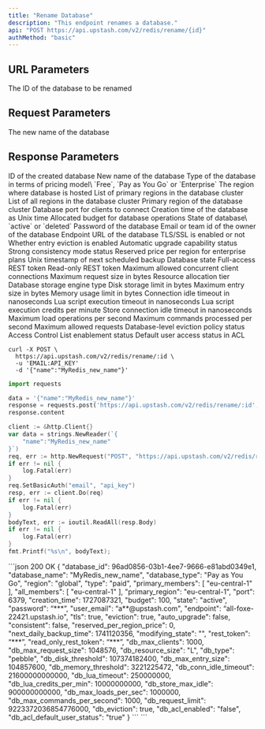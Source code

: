 ```yaml
---
title: "Rename Database"
description: "This endpoint renames a database."
api: "POST https://api.upstash.com/v2/redis/rename/{id}"
authMethod: "basic"
---
```


## URL Parameters

<ParamField path="id" type="string" required>
  The ID of the database to be renamed
</ParamField>

## Request Parameters

<ParamField body="name" type="string" required>
  The new name of the database
</ParamField>

## Response Parameters

<ResponseField name="database_id" type="string">
  ID of the created database
</ResponseField>
<ResponseField name="database_name" type="string">
  New name of the database
</ResponseField>
<ResponseField name="database_type" type="string">
  Type of the database in terms of pricing model\ `Free`, `Pay as You Go` or
  `Enterprise`
</ResponseField>
<ResponseField name="region" type="string">
  The region where database is hosted
</ResponseField>
<ResponseField name="primary_members" type="array<string>">
  List of primary regions in the database cluster
</ResponseField>
<ResponseField name="all_members" type="array<string>">
  List of all regions in the database cluster
</ResponseField>
<ResponseField name="primary_region" type="string">
  Primary region of the database cluster
</ResponseField>
<ResponseField name="port" type="int">
  Database port for clients to connect
</ResponseField>
<ResponseField name="creation_time" type="int">
  Creation time of the database as Unix time
</ResponseField>
<ResponseField name="budget" type="int">
  Allocated budget for database operations
</ResponseField>
<ResponseField name="state" type="string">
  State of database\ `active` or `deleted`
</ResponseField>
<ResponseField name="password" type="string">
  Password of the database
</ResponseField>
<ResponseField name="user_email" type="string">
  Email or team id of the owner of the database
</ResponseField>
<ResponseField name="endpoint" type="string">
  Endpoint URL of the database
</ResponseField>
<ResponseField name="tls" type="boolean">
  TLS/SSL is enabled or not
</ResponseField>
<ResponseField name="eviction" type="boolean">
  Whether entry eviction is enabled
</ResponseField>
<ResponseField name="auto_upgrade" type="boolean">
  Automatic upgrade capability status
</ResponseField>
<ResponseField name="consistent" type="boolean">
  Strong consistency mode status
</ResponseField>

<ResponseField name="reserved_per_region_price" type="int">
  Reserved price per region for enterprise plans
</ResponseField>

<ResponseField name="next_daily_backup_time" type="int">
  Unix timestamp of next scheduled backup
</ResponseField>

<ResponseField name="modifying_state" type="string">
  Database state 
</ResponseField>

<ResponseField name="rest_token" type="string">
  Full-access REST token
</ResponseField>

<ResponseField name="read_only_rest_token" type="string">
  Read-only REST token
</ResponseField>

<ResponseField name="db_max_clients" type="int">
  Maximum allowed concurrent client connections
</ResponseField>

<ResponseField name="db_max_request_size" type="int">
  Maximum request size in bytes
</ResponseField>

<ResponseField name="db_resource_size" type="string">
  Resource allocation tier
</ResponseField>

<ResponseField name="db_type" type="string">
  Database storage engine type
</ResponseField>

<ResponseField name="db_disk_threshold" type="int">
  Disk storage limit in bytes
</ResponseField>

<ResponseField name="db_max_entry_size" type="int">
  Maximum entry size in bytes
</ResponseField>

<ResponseField name="db_memory_threshold" type="int">
  Memory usage limit in bytes
</ResponseField>

<ResponseField name="db_conn_idle_timeout" type="int">
  Connection idle timeout in nanoseconds
</ResponseField>

<ResponseField name="db_lua_timeout" type="int">
  Lua script execution timeout in nanoseconds
</ResponseField>

<ResponseField name="db_lua_credits_per_min" type="int">
  Lua script execution credits per minute
</ResponseField>

<ResponseField name="db_store_max_idle" type="int">
  Store connection idle timeout in nanoseconds
</ResponseField>

<ResponseField name="db_max_loads_per_sec" type="int">
  Maximum load operations per second
</ResponseField>

<ResponseField name="db_max_commands_per_second" type="int">
  Maximum commands processed per second
</ResponseField>

<ResponseField name="db_request_limit" type="int">
  Maximum allowed requests
</ResponseField>

<ResponseField name="db_eviction" type="boolean">
  Database-level eviction policy status
</ResponseField>

<ResponseField name="db_acl_enabled" type="boolean">
  Access Control List enablement status
</ResponseField>

<ResponseField name="db_acl_default_user_status" type="boolean">
  Default user access status in ACL
</ResponseField>


<RequestExample>

```shell curl
curl -X POST \
  https://api.upstash.com/v2/redis/rename/:id \
  -u 'EMAIL:API_KEY'
  -d '{"name":"MyRedis_new_name"}'
```

```python Python
import requests

data = '{"name":"MyRedis_new_name"}'
response = requests.post('https://api.upstash.com/v2/redis/rename/:id', data=data, auth=('EMAIL', 'API_KEY'))
response.content
```

```go Go
client := &http.Client{}
var data = strings.NewReader(`{
    "name":"MyRedis_new_name"
}`)
req, err := http.NewRequest("POST", "https://api.upstash.com/v2/redis/rename/:id", data)
if err != nil {
    log.Fatal(err)
}
req.SetBasicAuth("email", "api_key")
resp, err := client.Do(req)
if err != nil {
    log.Fatal(err)
}
bodyText, err := ioutil.ReadAll(resp.Body)
if err != nil {
    log.Fatal(err)
}
fmt.Printf("%s\n", bodyText);
```

</RequestExample>

<ResponseExample>
```json 200 OK
{
  "database_id": 96ad0856-03b1-4ee7-9666-e81abd0349e1,
  "database_name": "MyRedis_new_name",
  "database_type": "Pay as You Go",
  "region": "global",
  "type": "paid",
  "primary_members": [
    "eu-central-1"
  ],
  "all_members": [
    "eu-central-1"
  ],
  "primary_region": "eu-central-1",
  "port": 6379,
  "creation_time": 1727087321,
  "budget": 100,
  "state": "active",
  "password": “***”,
  "user_email": “a**@upstash.com",
  "endpoint": “all-foxe-22421.upstash.io",
  "tls": true,
  "eviction": true,
  "auto_upgrade": false,
  "consistent": false,
  "reserved_per_region_price": 0,
  "next_daily_backup_time": 1741120356,
  "modifying_state": "",
  "rest_token": “***”,
  "read_only_rest_token": “***”,
  "db_max_clients": 1000,
  "db_max_request_size": 1048576,
  "db_resource_size": "L",
  "db_type": "pebble",
  "db_disk_threshold": 107374182400,
  "db_max_entry_size": 104857600,
  "db_memory_threshold": 3221225472,
  "db_conn_idle_timeout": 21600000000000,
  "db_lua_timeout": 250000000,
  "db_lua_credits_per_min": 10000000000,
  "db_store_max_idle": 900000000000,
  "db_max_loads_per_sec": 1000000,
  "db_max_commands_per_second": 1000,
  "db_request_limit": 9223372036854776000,
  "db_eviction": true,
  "db_acl_enabled": "false",
  "db_acl_default_user_status": "true"
}
```
</ResponseExample>
```
